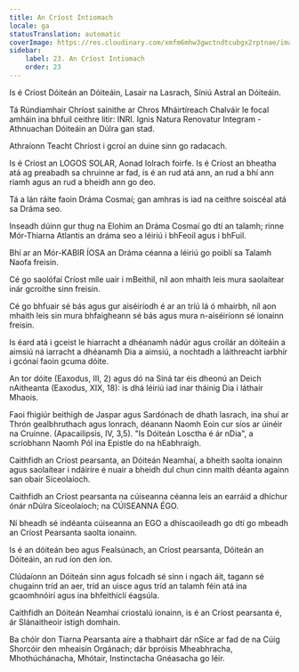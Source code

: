 ```yaml
---
title: An Críost Intiomach
locale: ga
statusTranslation: automatic
coverImage: https://res.cloudinary.com/xmfm6mhw3gwctndtcubgx2rptnae/image/upload/v1741354419/small_cover_la_gran_rebelion_28716e29d2.webp
sidebar:
    label: 23. An Críost Intiomach
    order: 23
---
```

Is é Críost Dóiteán an Dóiteáin, Lasair na Lasrach, Síniú Astral an Dóiteáin.

Tá Rúndiamhair Chríost sainithe ar Chros Mháirtíreach Chalváir le focal amháin ina bhfuil ceithre litir: INRI. Ignis Natura Renovatur Integram - Athnuachan Dóiteáin an Dúlra gan stad.

Athraíonn Teacht Chríost i gcroí an duine sinn go radacach.

Is é Críost an LOGOS SOLAR, Aonad Iolrach foirfe. Is é Críost an bheatha atá ag preabadh sa chruinne ar fad, is é an rud atá ann, an rud a bhí ann riamh agus an rud a bheidh ann go deo.

Tá a lán ráite faoin Dráma Cosmaí; gan amhras is iad na ceithre soiscéal atá sa Dráma seo.

Inseadh dúinn gur thug na Elohim an Dráma Cosmaí go dtí an talamh; rinne Mór-Thiarna Atlantis an dráma seo a léiriú i bhFeoil agus i bhFuil.

Bhí ar an Mór-KABIR ÍOSA an Dráma céanna a léiriú go poiblí sa Talamh Naofa freisin.

Cé go saolófaí Críost míle uair i mBeithil, níl aon mhaith leis mura saolaítear inár gcroíthe sinn freisin.

Cé go bhfuair sé bás agus gur aiséiríodh é ar an tríú lá ó mhairbh, níl aon mhaith leis sin mura bhfaigheann sé bás agus mura n-aiséiríonn sé ionainn freisin.

Is éard atá i gceist le hiarracht a dhéanamh nádúr agus croílár an dóiteáin a aimsiú ná iarracht a dhéanamh Dia a aimsiú, a nochtadh a láithreacht iarbhír i gcónaí faoin gcuma dóite.

An tor dóite (Eaxodus, III, 2) agus dó na Siná tar éis dheonú an Deich nAitheanta (Eaxodus, XIX, 18): is dhá léiriú iad inar tháinig Dia i láthair Mhaois.

Faoi fhigiúr beithigh de Jaspar agus Sardónach de dhath lasrach, ina shuí ar Thrón gealbhruthach agus lonrach, déanann Naomh Eoin cur síos ar úinéir na Cruinne. (Apacailipsis, IV, 3,5). "Is Dóiteán Losctha é ár nDia", a scríobhann Naomh Pól ina Epistle do na hEabhraigh.

Caithfidh an Críost pearsanta, an Dóiteán Neamhaí, a bheith saolta ionainn agus saolaítear i ndáiríre é nuair a bheidh dul chun cinn maith déanta againn san obair Síceolaíoch.

Caithfidh an Críost pearsanta na cúiseanna céanna leis an earráid a dhíchur ónár nDúlra Síceolaíoch; na CÚISEANNA ÉGO.

Ní bheadh ​​sé indéanta cúiseanna an EGO a dhíscaoileadh go dtí go mbeadh an Críost Pearsanta saolta ionainn.

Is é an dóiteán beo agus Fealsúnach, an Críost pearsanta, Dóiteán an Dóiteáin, an rud íon den íon.

Clúdaíonn an Dóiteán sinn agus folcadh sé sinn i ngach áit, tagann sé chugainn tríd an aer, tríd an uisce agus tríd an talamh féin atá ina gcaomhnóirí agus ina bhfeithiclí éagsúla.

Caithfidh an Dóiteán Neamhaí criostalú ionainn, is é an Críost pearsanta é, ár Slánaitheoir istigh domhain.

Ba chóir don Tiarna Pearsanta aire a thabhairt dár nSíce ar fad de na Cúig Shorcóir den mheaisín Orgánach; dár bpróisis Mheabhracha, Mhothúchánacha, Mhótair, Instinctacha Gnéasacha go léir.

